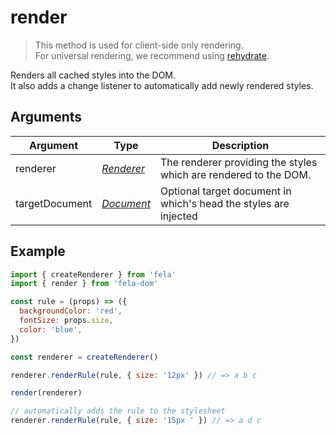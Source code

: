 # render

> This method is used for client-side only rendering.<br />For universal rendering, we recommend using [rehydrate](api/fela-dom/rehydrate).

Renders all cached styles into the DOM.<br />
It also adds a change listener to automatically add newly rendered styles.

## Arguments

| Argument       | Type                                                                    | Description                                                      |
| -------------- | ----------------------------------------------------------------------- | ---------------------------------------------------------------- |
| renderer       | [_Renderer_](api/fela/renderer)                                         | The renderer providing the styles which are rendered to the DOM. |
| targetDocument | _[Document](https://developer.mozilla.org/en-US/docs/Web/API/Document)_ | Optional target document in which's head the styles are injected |

## Example

```javascript
import { createRenderer } from 'fela'
import { render } from 'fela-dom'

const rule = (props) => ({
  backgroundColor: 'red',
  fontSize: props.size,
  color: 'blue',
})

const renderer = createRenderer()

renderer.renderRule(rule, { size: '12px' }) // => a b c

render(renderer)

// automatically adds the rule to the stylesheet
renderer.renderRule(rule, { size: '15px ' }) // => a d c
```
